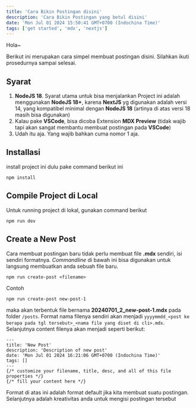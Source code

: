 ```yaml
---
title: 'Cara Bikin Postingan disini'
description: 'Cara Bikin Postingan yang betul disini'
date: 'Mon Jul 01 2024 15:50:41 GMT+0700 (Indochina Time)'
tags: ['get started', 'mdx', 'nextjs']
---
```


Hola~

Berikut ini merupakan cara simpel membuat postingan disini. Silahkan ikuti prosedurnya sampai selesai.

## Syarat
1. **NodeJS 18**. Syarat utama untuk bisa menjalankan Project ini adalah menggunakan **NodeJS 18+**, karena **NextJS** yg digunakan adalah versi 14, yang kompatibel minimal dengan **NodeJS 18** (artinya di atas versi 18 masih bisa digunakan)
2. Kalau pake **VSCode**, bisa dicoba Extension **MDX Preview** (tidak wajib tapi akan sangat membantu membuat postingan pada **VSCode**)
3. Udah itu aja. Yang wajib bahkan cuma nomor 1 aja.

## Installasi
install project ini dulu pake command berikut ini
```
npm install
```

## Compile Project di Local
Untuk running project di lokal, gunakan command berikut
```
npm run dev
```

## Create a New Post
Cara membuat postingan baru tidak perlu membuat file **.mdx** sendiri, isi sendiri formatnya. *Commandline* di bawah ini bisa digunakan untuk langsung membuatkan anda sebuah file baru.

```
npm run create-post <filename>
```

Contoh

```
npm run create-post new-post-1
```

maka akan terbentuk file bernama **20240701_2_new-post-1.mdx** pada folder ``/posts``. Format nama filenya sendiri akan menjadi ``yyyymmdd_<post ke berapa pada tgl tersebut>_<nama file yang diset di cli>.mdx``. Selanjutnya content filenya akan menjadi seperti berikut:

```
---
title: 'New Post'
description: 'Description of new post'
date: 'Mon Jul 01 2024 16:21:06 GMT+0700 (Indochina Time)'
tags: []
---
{/* customize your filename, title, desc, and all of this file properties */}
{/* fill your content here */}

```

Format di atas ini adalah format default jika kita membuat suatu postingan. Selanjutnya adalah kreativitas anda untuk mengisi postingan tersebut
